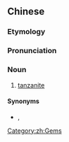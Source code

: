 {{also|坦桑宝石}}
==Chinese==
{{zh-forms|s=坦桑宝石|type=112}}

===Etymology===
{{rfe|lang=zh}}

===Pronunciation===
{{zh-pron
|m=tǎnsāngbǎoshí
|cat=n
}}

===Noun===
{{zh-noun}}
# [[tanzanite]]

====Synonyms====
* {{l|zh|坦桑石}}, {{l|zh|黝帘石}}

[[Category:zh:Gems]]